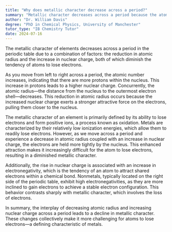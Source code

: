```yaml
---
title: "Why does metallic character decrease across a period?"
summary: "Metallic character decreases across a period because the atomic radius decreases and nuclear charge increases, reducing the tendency to lose electrons."
author: "Dr. William Davis"
degree: "PhD in Chemical Physics, University of Manchester"
tutor_type: "IB Chemistry Tutor"
date: 2024-07-16
---
```


The metallic character of elements decreases across a period in the periodic table due to a combination of factors: the reduction in atomic radius and the increase in nuclear charge, both of which diminish the tendency of atoms to lose electrons.

As you move from left to right across a period, the atomic number increases, indicating that there are more protons within the nucleus. This increase in protons leads to a higher nuclear charge. Concurrently, the atomic radius—the distance from the nucleus to the outermost electron shell—decreases. This reduction in atomic radius occurs because the increased nuclear charge exerts a stronger attractive force on the electrons, pulling them closer to the nucleus.

The metallic character of an element is primarily defined by its ability to lose electrons and form positive ions, a process known as oxidation. Metals are characterized by their relatively low ionization energies, which allow them to readily lose electrons. However, as we move across a period and experience a decrease in atomic radius coupled with an increase in nuclear charge, the electrons are held more tightly by the nucleus. This enhanced attraction makes it increasingly difficult for the atom to lose electrons, resulting in a diminished metallic character.

Additionally, the rise in nuclear charge is associated with an increase in electronegativity, which is the tendency of an atom to attract shared electrons within a chemical bond. Nonmetals, typically located on the right side of the periodic table, exhibit high electronegativities, as they are more inclined to gain electrons to achieve a stable electron configuration. This behavior contrasts sharply with metallic character, which involves the loss of electrons.

In summary, the interplay of decreasing atomic radius and increasing nuclear charge across a period leads to a decline in metallic character. These changes collectively make it more challenging for atoms to lose electrons—a defining characteristic of metals.
    
